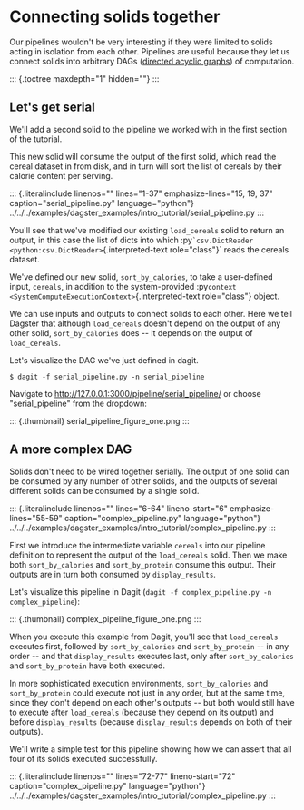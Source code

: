 Connecting solids together
==========================

Our pipelines wouldn\'t be very interesting if they were limited to
solids acting in isolation from each other. Pipelines are useful because
they let us connect solids into arbitrary DAGs ([directed acyclic
graphs](https://en.wikipedia.org/wiki/Directed_acyclic_graph)) of
computation.

::: {.toctree maxdepth="1" hidden=""}
:::

Let\'s get serial
-----------------

We\'ll add a second solid to the pipeline we worked with in the first
section of the tutorial.

This new solid will consume the output of the first solid, which read
the cereal dataset in from disk, and in turn will sort the list of
cereals by their calorie content per serving.

::: {.literalinclude linenos="" lines="1-37" emphasize-lines="15, 19, 37" caption="serial_pipeline.py" language="python"}
../../../examples/dagster\_examples/intro\_tutorial/serial\_pipeline.py
:::

You\'ll see that we\'ve modified our existing `load_cereals` solid to
return an output, in this case the list of dicts into which
:py`` `csv.DictReader <python:csv.DictReader> ``{.interpreted-text
role="class"}\` reads the cereals dataset.

We\'ve defined our new solid, `sort_by_calories`, to take a user-defined
input, `cereals`, in addition to the system-provided
:py`context <SystemComputeExecutionContext>`{.interpreted-text
role="class"} object.

We can use inputs and outputs to connect solids to each other. Here we
tell Dagster that although `load_cereals` doesn\'t depend on the output
of any other solid, `sort_by_calories` does \-- it depends on the output
of `load_cereals`.

Let\'s visualize the DAG we\'ve just defined in dagit.

``` {.console}
$ dagit -f serial_pipeline.py -n serial_pipeline
```

Navigate to <http://127.0.0.1:3000/pipeline/serial_pipeline/> or choose
\"serial\_pipeline\" from the dropdown:

::: {.thumbnail}
serial\_pipeline\_figure\_one.png
:::

A more complex DAG
------------------

Solids don\'t need to be wired together serially. The output of one
solid can be consumed by any number of other solids, and the outputs of
several different solids can be consumed by a single solid.

::: {.literalinclude linenos="" lines="6-64" lineno-start="6" emphasize-lines="55-59" caption="complex_pipeline.py" language="python"}
../../../examples/dagster\_examples/intro\_tutorial/complex\_pipeline.py
:::

First we introduce the intermediate variable `cereals` into our pipeline
definition to represent the output of the `load_cereals` solid. Then we
make both `sort_by_calories` and `sort_by_protein` consume this output.
Their outputs are in turn both consumed by `display_results`.

Let\'s visualize this pipeline in Dagit
(`dagit -f complex_pipeline.py -n complex_pipeline`):

::: {.thumbnail}
complex\_pipeline\_figure\_one.png
:::

When you execute this example from Dagit, you\'ll see that
`load_cereals` executes first, followed by `sort_by_calories` and
`sort_by_protein` \-- in any order \-- and that `display_results`
executes last, only after `sort_by_calories` and `sort_by_protein` have
both executed.

In more sophisticated execution environments, `sort_by_calories` and
`sort_by_protein` could execute not just in any order, but at the same
time, since they don\'t depend on each other\'s outputs \-- but both
would still have to execute after `load_cereals` (because they depend on
its output) and before `display_results` (because `display_results`
depends on both of their outputs).

We\'ll write a simple test for this pipeline showing how we can assert
that all four of its solids executed successfully.

::: {.literalinclude linenos="" lines="72-77" lineno-start="72" caption="complex_pipeline.py" language="python"}
../../../examples/dagster\_examples/intro\_tutorial/complex\_pipeline.py
:::
